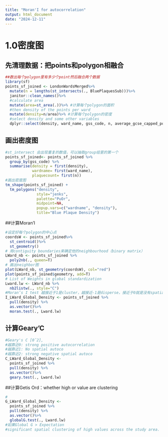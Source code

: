 ```yaml
---
title: "Moran'I for autocorrelation"
output: html_document
date: "2024-12-11"
---
```


# 1.0密度图
## 先清理数据：把points和polygon相融合
```r
##数出每个polygon里有多少个point然后融合两个数据
library(sf)
points_sf_joined <- LondonWardsMerged%>%
  mutate(n = lengths(st_intersects(., BluePlaquesSub)))%>%
  janitor::clean_names()%>%
  #calculate area
  mutate(area=st_area(.))%>% #计算每个polygon的面积
  #then density of the points per ward
  mutate(density=n/area)%>% #计算每个polygon的密度
  #select density and some other variables 
  dplyr::select(density, ward_name, gss_code, n, average_gcse_capped_point_scores_2014) #挑选出需要的column（LondonWardsMerged)
```

## 画出密度图
```r
#st_intersect 会出现重复的数值，可以抽取group组里的第一个
points_sf_joined<- points_sf_joined %>%                    
  group_by(gss_code) %>%         
  summarise(density = first(density),
            wardname= first(ward_name),
            plaquecount= first(n))
#画出密度图
tm_shape(points_sf_joined) +
  tm_polygons("density",
              style="jenks",
              palette="PuOr",
              midpoint=NA,
              popup.vars=c("wardname", "density"),
              title="Blue Plaque Density")
```

##计算Moran’I
```r
#设定好每个polygon的中心点
coordsW <- points_sf_joined%>%
  st_centroid()%>%
  st_geometry()
# 用contiguity boundaries来确定他的neighbourhood（binary matrix）
LWard_nb <- points_sf_joined %>%
  poly2nb(., queen=T)
# 画出neighbor图
plot(LWard_nb, st_geometry(coordsW), col="red")
plot(points_sf_joined$geometry, add=T)
# List of Weights in global standardization
Lward.lw <- LWard_nb %>%
  nb2listw(., style="C")
#Moran’s I test 越接近于1是cluster，越接近-1是disperse，接近于0就是没有spatial autocorrelation
I_LWard_Global_Density <- points_sf_joined %>%
  pull(density) %>%
  as.vector()%>%
  moran.test(., Lward.lw)
```

## 计算Geary'C 
```r
#Geary's C [0˜2], 
#越靠近0: strong positive autocorrelation
#越靠近1: No spatial autoco
#越靠近2: strong negative spatial autoco
C_LWard_Global_Density <- 
  points_sf_joined %>%
  pull(density) %>%
  as.vector()%>%
  geary.test(., Lward.lw)
```

##计算Getis Ord：whether high or value are clustering 
```r
#
G_LWard_Global_Density <- 
  points_sf_joined %>%
  pull(density) %>%
  as.vector()%>%
  globalG.test(., Lward.lw)
#如果Global G > Expectation 
#significant spatial clustering of high values across the study area.
```











